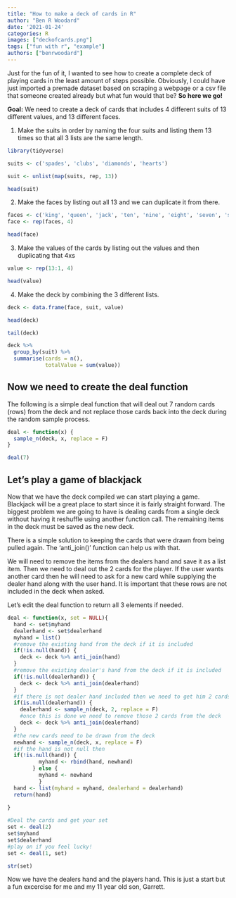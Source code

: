 ```yaml
---
title: "How to make a deck of cards in R"
author: "Ben R Woodard"
date: '2021-01-24'
categories: R
images: ["deckofcards.png"]
tags: ["fun with r", "example"]
authors: ["benrwoodard"]
---
```

Just for the fun of it, I wanted to see how to create a complete deck of playing cards in the least amount of steps possible.  Obviously, I could have just imported a premade dataset based on scraping a webpage or a csv file that someone created already but what fun would that be? **So here we go!**


**Goal:**
We need to create a deck of cards that includes 4 different suits of 13 different values, and 13 different faces.

1. Make the suits in order by naming the four suits and listing them 13 times so that all 3 lists are the same length.

```r
library(tidyverse)
```


```r
suits <- c('spades', 'clubs', 'diamonds', 'hearts')

suit <- unlist(map(suits, rep, 13))

head(suit)

```

2. Make the faces by listing out all 13 and we can duplicate it from there.

```r
faces <- c('king', 'queen', 'jack', 'ten', 'nine', 'eight', 'seven', 'six', 'five', 'four', 'three', 'two', 'ace')
face <- rep(faces, 4)

head(face)
```

3. Make the values of the cards by listing out the values and then duplicating that 4xs

```r
value <- rep(13:1, 4)

head(value)

```

4.  Make the deck by combining the 3 different lists.
```r
deck <- data.frame(face, suit, value)

head(deck)

tail(deck)

deck %>%
  group_by(suit) %>%
  summarise(cards = n(),
            totalValue = sum(value))


```
## Now we need to create the deal function

The following is a simple deal function that will deal out 7 random cards (rows) from the deck and not replace those cards back into the deck during the random sample process.
```r
deal <- function(x) {
  sample_n(deck, x, replace = F)
}

deal(7)


```

## Let's play a game of blackjack

Now that we have the deck compiled we can start playing a game.  Blackjack will be a great place to start since it is fairly straight forward.  The biggest problem we are going to have is dealing cards from a single deck without having it reshuffle using another function call.  The remaining items in the deck must be saved as the new deck.

There is a simple solution to keeping the cards that were drawn from being pulled again. The 'anti_join()' function can help us with that. 

We will need to remove the items from the dealers hand and save it as a list item. Then we need to deal out the 2 cards for the player. If the user wants another card then he will need to ask for a new card while supplying the dealer hand along with the user hand.  It is important that these rows are not included in the deck when asked.

Let's edit the deal function to return all 3 elements if needed.

```r
deal <- function(x, set = NULL){
  hand <- set$myhand
  dealerhand <- set$dealerhand
  myhand = list()
  #remove the existing hand from the deck if it is included
  if(!is.null(hand)) {
    deck <- deck %>% anti_join(hand)
  }
  #remove the existing dealer's hand from the deck if it is included
  if(!is.null(dealerhand)) {
    deck <- deck %>% anti_join(dealerhand)
  }
  #if there is not dealer hand included then we need to get him 2 cards
  if(is.null(dealerhand)) {
    dealerhand <- sample_n(deck, 2, replace = F)
    #once this is done we need to remove those 2 cards from the deck
    deck <- deck %>% anti_join(dealerhand)
  }
  #the new cards need to be drawn from the deck
  newhand <- sample_n(deck, x, replace = F)
  #if the hand is not null then 
  if(!is.null(hand)) {
          myhand <- rbind(hand, newhand) 
        } else {
          myhand <- newhand
          }
  hand <- list(myhand = myhand, dealerhand = dealerhand)
  return(hand)
  
}

#Deal the cards and get your set
set <- deal(2)
set$myhand
set$dealerhand
#play on if you feel lucky!
set <- deal(1, set)

str(set)

```

Now we have the dealers hand and the players hand. This is just a start but a fun excercise for me and my 11 year old son, Garrett. 

